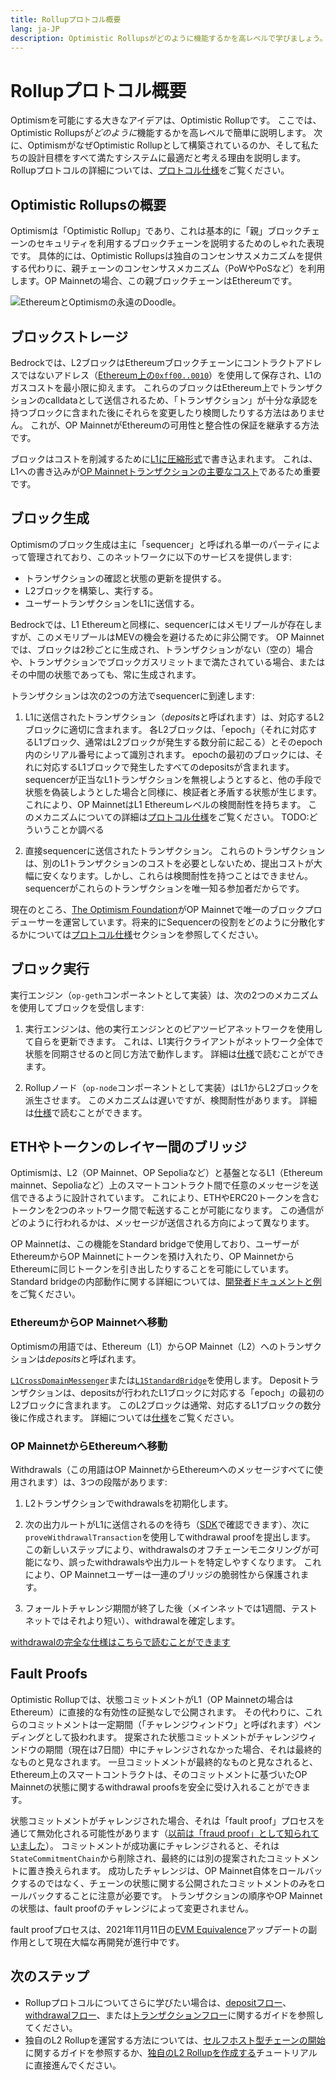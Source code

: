 ```yaml
---
title: Rollupプロトコル概要
lang: ja-JP
description: Optimistic Rollupsがどのように機能するかを高レベルで学びましょう。
---
```


# Rollupプロトコル概要

Optimismを可能にする大きなアイデアは、Optimistic Rollupです。
ここでは、Optimistic Rollupsが*どのように*機能するかを高レベルで簡単に説明します。
次に、OptimismがなぜOptimistic Rollupとして構築されているのか、そして私たちの設計目標をすべて満たすシステムに最適だと考える理由を説明します。
Rollupプロトコルの詳細については、[プロトコル仕様](https://specs.optimism.io/)をご覧ください。

## Optimistic Rollupsの概要

Optimismは「Optimistic Rollup」であり、これは基本的に「親」ブロックチェーンのセキュリティを利用するブロックチェーンを説明するためのしゃれた表現です。
具体的には、Optimistic Rollupsは独自のコンセンサスメカニズムを提供する代わりに、親チェーンのコンセンサスメカニズム（PoWやPoSなど）を利用します。OP Mainnetの場合、この親ブロックチェーンはEthereumです。

![EthereumとOptimismの永遠のDoodle。](/img/op-stack/protocol/ethereum-optimism-forever.png)

## ブロックストレージ

Bedrockでは、L2ブロックはEthereumブロックチェーンにコントラクトアドレスではないアドレス（[Ethereum上の`0xff00..0010`](https://etherscan.io/address/0xff00000000000000000000000000000000000010)）を使用して保存され、L1のガスコストを最小限に抑えます。
これらのブロックはEthereum上でトランザクションのcalldataとして送信されるため、「トランザクション」が十分な承認を持つブロックに含まれた後にそれらを変更したり検閲したりする方法はありません。
これが、OP MainnetがEthereumの可用性と整合性の保証を継承する方法です。

ブロックはコストを削減するために[L1に圧縮形式](https://specs.optimism.io/protocol/derivation.html#batch-submission-wire-format)で書き込まれます。
これは、L1への書き込みが[OP Mainnetトランザクションの主要なコスト](/stack/transactions/fees)であるため重要です。

## ブロック生成

Optimismのブロック生成は主に「sequencer」と呼ばれる単一のパーティによって管理されており、このネットワークに以下のサービスを提供します:

*   トランザクションの確認と状態の更新を提供する。
*   L2ブロックを構築し、実行する。
*   ユーザートランザクションをL1に送信する。

Bedrockでは、L1 Ethereumと同様に、sequencerにはメモリプールが存在しますが、このメモリプールはMEVの機会を避けるために非公開です。
OP Mainnetでは、ブロックは2秒ごとに生成され、トランザクションがない（空の）場合や、トランザクションでブロックガスリミットまで満たされている場合、またはその中間の状態であっても、常に生成されます。

トランザクションは次の2つの方法でsequencerに到達します:

1.  L1に送信されたトランザクション（*deposits*と呼ばれます）は、対応するL2ブロックに適切に含まれます。
    各L2ブロックは、「epoch」（それに対応するL1ブロック、通常はL2ブロックが発生する数分前に起こる）とそのepoch内のシリアル番号によって識別されます。
    epochの最初のブロックには、それに対応するL1ブロックで発生したすべてのdepositsが含まれます。
    sequencerが正当なL1トランザクションを無視しようとすると、他の手段で状態を偽装しようとした場合と同様に、検証者と矛盾する状態が生じます。
    これにより、OP MainnetはL1 Ethereumレベルの検閲耐性を持ちます。
    このメカニズムについての詳細は[プロトコル仕様](https://specs.optimism.io/protocol/derivation.html#deriving-the-transaction-list)をご覧ください。
    TODO:どういうことか調べる

2.  直接sequencerに送信されたトランザクション。
    これらのトランザクションは、別のL1トランザクションのコストを必要としないため、提出コストが大幅に安くなります。しかし、これらは検閲耐性を持つことはできません。sequencerがこれらのトランザクションを唯一知る参加者だからです。

現在のところ、[The Optimism Foundation](https://www.optimism.io/)がOP Mainnetで唯一のブロックプロデューサーを運営しています。将来的にSequencerの役割をどのように分散化するかについては[プロトコル仕様](overview)セクションを参照してください。

## ブロック実行

実行エンジン（`op-geth`コンポーネントとして実装）は、次の2つのメカニズムを使用してブロックを受信します:

1.  実行エンジンは、他の実行エンジンとのピアツーピアネットワークを使用して自らを更新できます。
    これは、L1実行クライアントがネットワーク全体で状態を同期させるのと同じ方法で動作します。
    詳細は[仕様](https://specs.optimism.io/protocol/exec-engine.html#happy-path-sync)で読むことができます。

2.  Rollupノード（`op-node`コンポーネントとして実装）はL1からL2ブロックを派生させます。
    このメカニズムは遅いですが、検閲耐性があります。
    詳細は[仕様](https://specs.optimism.io/protocol/exec-engine.html#worst-case-sync)で読むことができます。

## ETHやトークンのレイヤー間のブリッジ

Optimismは、L2（OP Mainnet、OP Sepoliaなど）と基盤となるL1（Ethereum mainnet、Sepoliaなど）上のスマートコントラクト間で任意のメッセージを送信できるように設計されています。
これにより、ETHやERC20トークンを含むトークンを2つのネットワーク間で転送することが可能になります。
この通信がどのように行われるかは、メッセージが送信される方向によって異なります。

OP Mainnetは、この機能をStandard bridgeで使用しており、ユーザーがEthereumからOP Mainnetにトークンを預け入れたり、OP MainnetからEthereumに同じトークンを引き出したりすることを可能にしています。
Standard bridgeの内部動作に関する詳細については、[開発者ドキュメントと例](/builders/app-developers/bridging/standard-bridge)をご覧ください。

### EthereumからOP Mainnetへ移動

Optimismの用語では、Ethereum（L1）からOP Mainnet（L2）へのトランザクションは*deposits*と呼ばれます。

[`L1CrossDomainMessenger`](https://github.com/ethereum-optimism/optimism/blob/v1.1.4/packages/contracts-bedrock/src/L1/L1CrossDomainMessenger.sol)または[`L1StandardBridge`](https://github.com/ethereum-optimism/optimism/blob/v1.1.4/packages/contracts-bedrock/src/L1/L1StandardBridge.sol)を使用します。
Depositトランザクションは、depositsが行われたL1ブロックに対応する「epoch」の最初のL2ブロックに含まれます。
このL2ブロックは通常、対応するL1ブロックの数分後に作成されます。
詳細については[仕様](https://specs.optimism.io/protocol/deposits.html)をご覧ください。

### OP MainnetからEthereumへ移動

Withdrawals（この用語はOP MainnetからEthereumへのメッセージすべてに使用されます）は、3つの段階があります:

1.  L2トランザクションでwithdrawalsを初期化します。

2.  次の出力ルートがL1に送信されるのを待ち（[SDK](https://sdk.optimism.io)で確認できます）、次に`proveWithdrawalTransaction`を使用してwithdrawal proofを提出します。
    この新しいステップにより、withdrawalsのオフチェーンモニタリングが可能になり、誤ったwithdrawalsや出力ルートを特定しやすくなります。
    これにより、OP Mainnetユーザーは一連のブリッジの脆弱性から保護されます。

3.  フォールトチャレンジ期間が終了した後（メインネットでは1週間、テストネットではそれより短い）、withdrawalを確定します。

[withdrawalの完全な仕様はこちらで読むことができます](https://specs.optimism.io/protocol/withdrawals.html)

## Fault Proofs

Optimistic Rollupでは、状態コミットメントがL1（OP Mainnetの場合はEthereum）に直接的な有効性の証拠なしで公開されます。
その代わりに、これらのコミットメントは一定期間（「チャレンジウィンドウ」と呼ばれます）ペンディングとして扱われます。
提案された状態コミットメントがチャレンジウィンドウの期間（現在は7日間）中にチャレンジされなかった場合、それは最終的なものと見なされます。
一旦コミットメントが最終的なものと見なされると、Ethereum上のスマートコントラクトは、そのコミットメントに基づいたOP Mainnetの状態に関するwithdrawal proofsを安全に受け入れることができます。

状態コミットメントがチャレンジされた場合、それは「fault proof」プロセスを通じて無効化される可能性があります（[以前は「fraud proof」として知られていました](https://specs.optimism.io/experimental/fault-proof/index.html)）。
コミットメントが成功裏にチャレンジされると、それは`StateCommitmentChain`から削除され、最終的には別の提案されたコミットメントに置き換えられます。
成功したチャレンジは、OP Mainnet自体をロールバックするのではなく、チェーンの状態に関する公開されたコミットメントのみをロールバックすることに注意が必要です。
トランザクションの順序やOP Mainnetの状態は、fault proofのチャレンジによって変更されません。

fault proofプロセスは、2021年11月11日の[EVM Equivalence](https://web.archive.org/web/20231127160757/https://medium.com/ethereum-optimism/introducing-evm-equivalence-5c2021deb306)アップデートの副作用として現在大幅な再開発が進行中です。

## 次のステップ

*   Rollupプロトコルについてさらに学びたい場合は、[depositフロー](deposit-flow)、[withdrawalフロー](withdrawal-flow)、または[トランザクションフロー](transaction-flow)に関するガイドを参照してください。
*   独自のL2 Rollupを運営する方法については、[セルフホスト型チェーンの開始](https://builders/chain-operators/self-hosted)に関するガイドを参照するか、[独自のL2 Rollupを作成する](https://builders/chain-operators/tutorials/create-l2-rollup)チュートリアルに直接進んでください。
